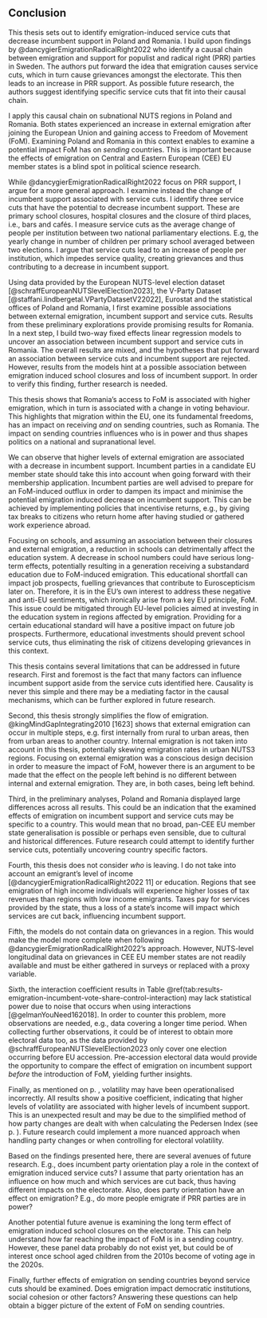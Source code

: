 ## Conclusion

<!-- Summary of thesis -->
This thesis sets out to identify emigration-induced service cuts that decrease incumbent support in Poland and Romania. I build upon findings by @dancygierEmigrationRadicalRight2022 who identify a causal chain between emigration and support for populist and radical right (PRR) parties in Sweden. The authors put forward the idea that emigration causes service cuts, which in turn cause grievances amongst the electorate. This then leads to an increase in PRR support. As possible future research, the authors suggest identifying specific service cuts that fit into their causal chain.

I apply this causal chain on subnational NUTS regions in Poland and Romania. Both states experienced an increase in external emigration after joining the European Union and gaining access to Freedom of Movement (FoM). Examining Poland and Romania in this context enables to examine a potential impact FoM has on *sending* countries. This is important because the effects of emigration on Central and Eastern European (CEE) EU member states is a blind spot in political science research.

While @dancygierEmigrationRadicalRight2022 focus on PRR support, I argue for a more general approach. I examine instead the change of incumbent support associated with service cuts. I identify three service cuts that have the potential to decrease incumbent support. These are primary school closures, hospital closures and the closure of third places, i.e., bars and cafés. I measure service cuts as the average change of people per institution between two national parliamentary elections. E.g, the yearly change in number of children per primary school averaged between two elections. I argue that service cuts lead to an increase of people per institution, which impedes service quality, creating grievances and thus contributing to a decrease in incumbent support.

Using data provided by the European NUTS-level election dataset [@schraffEuropeanNUTSlevelElection2023], the V-Party Dataset [@staffani.lindbergetal.VPartyDatasetV22022], Eurostat and the statistical offices of Poland and Romania, I first examine possible associations between external emigration, incumbent support and service cuts. Results from these preliminary explorations provide promising results for Romania. In a next step, I build two-way fixed effects linear regression models to uncover an association between incumbent support and service cuts in Romania. The overall results are mixed, and the hypotheses that put forward an association between service cuts and incumbent support are rejected. However, results from the models hint at a possible association between emigration induced school closures and loss of incumbent support. In order to verify this finding, further research is needed.

<!-- Interpreting results in the broader context of further European integration -->
This thesis shows that Romania’s access to FoM is associated with higher emigration, which in turn is associated with a change in voting behaviour. This highlights that migration within the EU, one its fundamental freedoms, has an impact on receiving *and* on sending countries, such as Romania. The impact on sending countries influences who is in power and thus shapes politics on a national and supranational level.

We can observe that higher levels of external emigration are associated with a decrease in incumbent support. Incumbent parties in a candidate EU member state should take this into account when going forward with their membership application. Incumbent parties are well advised to prepare for an FoM-induced outflux in order to dampen its impact and minimise the potential emigration induced decrease on incumbent support. This can be achieved by implementing policies that incentivise returns, e.g., by giving tax breaks to citizens who return home after having studied or gathered work experience abroad.

Focusing on schools, and assuming an association between their closures and external emigration, a reduction in schools can detrimentally affect the education system. A decrease in school numbers could have serious long-term effects, potentially resulting in a generation receiving a substandard education due to FoM-induced emigration. This educational shortfall can impact job prospects, fuelling grievances that contribute to Euroscepticism later on. Therefore, it is in the EU’s own interest to address these negative and anti-EU sentiments, which ironically arise from a key EU principle, FoM. This issue could be mitigated through EU-level policies aimed at investing in the education system in regions affected by emigration. Providing for a certain educational standard will have a positive impact on future job prospects. Furthermore, educational investments should prevent school service cuts, thus eliminating the risk of citizens developing grievances in this context.

<!-- Thesis Limits -->
This thesis contains several limitations that can be addressed in future research. First and foremost is the fact that many factors can influence incumbent support aside from the service cuts identified here. Causality is never this simple and there may be a mediating factor in the causal mechanisms, which can be further explored in future research.

Second, this thesis strongly simplifies the flow of emigration. @kingMindGapIntegrating2010 [1623] shows that external emigration can occur in multiple steps, e.g. first internally from rural to urban areas, then from urban areas to another country. Internal emigration is not taken into account in this thesis, potentially skewing emigration rates in urban NUTS3 regions. Focusing on external emigration was a conscious design decision in order to measure the impact of FoM, however there is an argument to be made that the effect on the people left behind is no different between internal and external emigration. They are, in both cases, being left behind.

Third, in the preliminary analyses, Poland and Romania displayed large differences across all results. This could be an indication that the examined effects of emigration on incumbent support and service cuts may be specific to a country. This would mean that no broad, pan-CEE EU member state generalisation is possible or perhaps even sensible, due to cultural and historical differences. Future research could attempt to identify further service cuts, potentially uncovering country specific factors.

Fourth, this thesis does not consider *who* is leaving. I do not take into account an emigrant’s level of income [@dancygierEmigrationRadicalRight2022 11] or education. Regions that see emigration of high income individuals will experience higher losses of tax revenues than regions with low income emigrants. Taxes pay for services provided by the state, thus a loss of a state’s income will impact which services are cut back, influencing incumbent support.

Fifth, the models do not contain data on grievances in a region. This would make the model more complete when following @dancygierEmigrationRadicalRight2022’s approach. However, NUTS-level longitudinal data on grievances in CEE EU member states are not readily available and must be either gathered in surveys or replaced with a proxy variable.

Sixth, the interaction coefficient results in Table \@ref(tab:results-emigration-incumbent-vote-share-control-interaction) may lack statistical power due to noise that occurs when using interactions [@gelmanYouNeed162018]. In order to counter this problem, more observations are needed, e.g., data covering a longer time period. When collecting further observations, it could be of interest to obtain more electoral data too, as the data provided by @schraffEuropeanNUTSlevelElection2023 only cover one election occurring before EU accession. Pre-accession electoral data would provide the opportunity to compare the effect of emigration on incumbent support *before* the introduction of FoM, yielding further insights.

Finally, as mentioned on p. \pageref{passage:volatility-issue}, volatility may have been operationalised incorrectly. All results show a positive coefficient, indicating that higher levels of volatility are associated with higher levels of incumbent support. This is an unexpected result and may be due to the simplified method of how party changes are dealt with when calculating the Pedersen Index (see p. \pageref{passage:electoral-volatility}). Future research could implement a more nuanced approach when handling party changes or when controlling for electoral volatility.

<!-- Future research -->
Based on the findings presented here, there are several avenues of future research. E.g., does incumbent party orientation play a role in the context of emigration induced service cuts? I assume that party orientation has an influence on how much and which services are cut back, thus having different impacts on the electorate. Also, does party orientation have an effect on emigration? E.g., do more people emigrate if PRR parties are in power?

Another potential future avenue is examining the long term effect of emigration induced school closures on the electorate. This can help understand how far reaching the impact of FoM is in a sending country. However, these panel data probably do not exist yet, but could be of interest once school aged children from the 2010s become of voting age in the 2020s.

Finally, further effects of emigration on sending countries beyond service cuts should be examined. Does emigration impact democratic institutions, social cohesion or other factors? Answering these questions can help obtain a bigger picture of the extent of FoM on sending countries.
